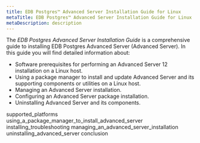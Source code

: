 ```yaml
---
title: EDB Postgres™ Advanced Server Installation Guide for Linux
metaTitle: EDB Postgres™ Advanced Server Installation Guide for Linux
metaDescription: description
---
```


The *EDB Postgres Advanced Server Installation Guide* is a comprehensive
guide to installing EDB Postgres Advanced Server (Advanced Server). In
this guide you will find detailed information about:

  - Software prerequisites for performing an Advanced Server 12
    installation on a Linux host.
  - Using a package manager to install and update Advanced Server and
    its supporting components or utilities on a Linux host.
  - Managing an Advanced Server installation.
  - Configuring an Advanced Server package installation.
  - Uninstalling Advanced Server and its components.

<div class="toctree" data-maxdepth="4">

supported\_platforms
using\_a\_package\_manager\_to\_install\_advanced\_server
installing\_troubleshooting managing\_an\_advanced\_server\_installation
uninstalling\_advanced\_server conclusion

</div>
